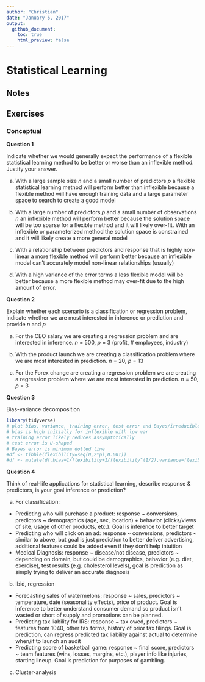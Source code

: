 ```yaml
---
author: "Christian"
date: "January 5, 2017"
output:
  github_document:
    toc: true
    html_preview: false
---
```


# Statistical Learning {#stat-learning}

## Notes

## Exercises

### Conceptual
__Question 1__

Indicate whether we would generally expect the performance of a flexible statistical learning method to be better or worse than an inflexible method. Justify your answer.

a) With a large sample size _n_ and a small number of predictors _p_ a flexible statistical learning method will perform better than inflexible because a flexible method will have enough training data and a large parameter space to search to create a good model

b) With a large number of predictors _p_ and a small number of observations _n_ an inflexible method will perform better because the solution space will be too sparse for a flexible method and it will likely over-fit. With an inflexible or parameterized method the solution space is constrained and it will likely create a more general model

c) With a relationship between predictors and response that is highly non-linear a more flexible method will perform better because an inflexible model can't accurately model non-linear relationships (usually)

d) With a high variance of the error terms a less flexible model will be better because a more flexible method may over-fit due to the high amount of error.

__Question 2__

Explain whether each scenario is a classification or regression problem, indicate whether we are most interested in inference or prediction and provide _n_ and _p_

a) For the CEO salary we are creating a regression problem and are interested in inference. _n_ = 500, _p_ = 3 (profit, # employees, industry)

b) With the product launch we are creating a classification problem where we are most interested in prediction. _n_ = 20, _p_ = 13

c) For the Forex change are creating a regression problem we are creating a regression problem where we are most interested in prediction. _n_ = 50, _p_ = 3

__Question 3__

Bias-variance decomposition

```r
library(tidyverse)
# plot bias, variance, training error, test error and Bayes/irreducible error curves going from less flexible to more flexible stat learning methods
# bias is high initially for inflexible with low var
# training error likely reduces assymptotically
# test error is U-shaped
# Bayes error is minimum dotted line
#df <- tibble(flexibility=seq(0,2*pi,0.001))
#df <- mutate(df,bias=1/flexibility+1/flexibility^(1/2),variance=flexibility^(1/2),training_error=1/flexibility + 1, test_error=1,irreducible_error=rep(1,100))


```

__Question 4__

Think of real-life applications for statistical learning, describe response & predictors, is your goal inference or prediction?

a) For classification:
  + Predicting who will purchase a product: response ~ conversions, predictors ~ demographics (age, sex, location) + behavior (clicks/views of site, usage of other products, etc.). Goal is inference to better target
  + Predicting who will click on an ad: response ~ conversions, predictors ~ similar to above, but goal is just prediction to better deliver advertising, additional features could be added even if they don't help intuition
  + Medical Diagnosis: response ~ disease/not disease, predictors ~ depending on domain, but could be demographics, behavior (e.g. diet, exercise), test results (e.g. cholesterol levels), goal is prediction as simply trying to deliver an accurate diagnosis

b) Ibid, regression
  + Forecasting sales of watermelons: response ~ sales, predictors ~ temperature, date (seasonality effects), price of product. Goal is inference to better understand consumer demand so product isn't wasted or short of supply and promotions can be planned.
  + Predicting tax liability for IRS: response ~ tax owed, predictors ~ features from 1040, other tax forms, history of prior tax filings. Goal is prediction, can regress predicted tax liability against actual to determine when/if to launch an audit
  + Predicting score of basketball game: response ~ final score, predictors ~ team features (wins, losses, margins, etc.), player info like injuries, starting lineup. Goal is prediction for purposes of gambling.

c) Cluster-analysis
